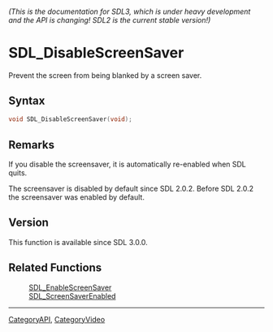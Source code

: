 ====== (This is the documentation for SDL3, which is under heavy development and the API is changing! SDL2 is the current stable version!) ======
= SDL_DisableScreenSaver =

Prevent the screen from being blanked by a screen saver.

== Syntax ==

<syntaxhighlight lang='c'>
void SDL_DisableScreenSaver(void);
</syntaxhighlight>

== Remarks ==

If you disable the screensaver, it is automatically re-enabled when SDL
quits.

The screensaver is disabled by default since SDL 2.0.2. Before SDL 2.0.2
the screensaver was enabled by default.

== Version ==

This function is available since SDL 3.0.0.

== Related Functions ==

:[[SDL_EnableScreenSaver]]
:[[SDL_ScreenSaverEnabled]]

----
[[CategoryAPI]], [[CategoryVideo]]


